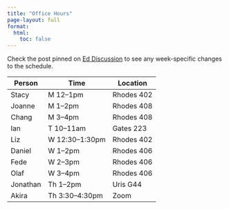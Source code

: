 ```yaml
---
title: "Office Hours"
page-layout: full
format:
  html:
    toc: false
---
```


Check the post pinned on [Ed Discussion](https://edstem.org/us/courses/54550/) to see any week-specific changes to the schedule.

| Person | Time | Location |
|---|---|---|
| Stacy | M 12--1pm | Rhodes 402 |
| Joanne | M 1--2pm | Rhodes 408 | 
| Chang | M 3--4pm | Rhodes 408 |
| Ian | T 10--11am | Gates 223 |
| Liz | W 12:30--1:30pm | Rhodes 402 |
| Daniel | W 1--2pm | Rhodes 406 |
| Fede | W 2--3pm | Rhodes 406 |
| Olaf | W 3--4pm | Rhodes 406 |
| Jonathan | Th 1--2pm | Uris G44 |
| Akira | Th 3:30--4:30pm | Zoom |
